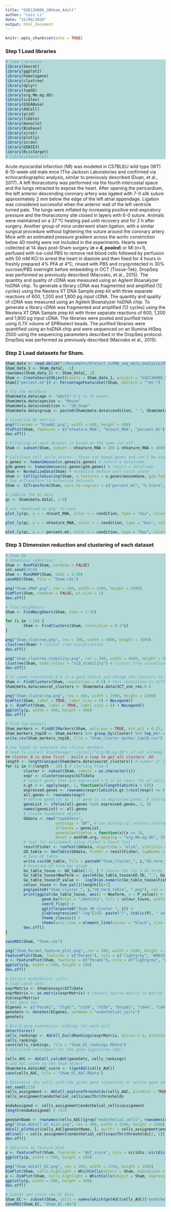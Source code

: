 ```yaml
---
title: "GSE136088_2WSham_Adult"
author: "Cass Li"
date: "23/08/2020"
output: html_document
---
```


```r
knitr::opts_chunk$set(echo = TRUE)
```

<style>
div.teal pre { background-color:#fff44f; }
div.teal pre.r { background-color:#b2d8d8; }
</style>

### Step 1 Load libraries

<div class = "teal">
```r
# load libraries
library(Seurat)
library(ggplot2)
library(homologene)
library(clustree)
library(dplyr)
library(topGO)
library(org.Mm.eg.db)
library(scales)
library(GSEABase)
library(AUCell)
library(grid)
library(tibble)
library(monocle)
library(Biobase)
library(scrat)
library(plotly)
library(scran)
library(GENIE3)
library(RcisTarget)
# library(monocle3)
```
</div>

Acute myocardial infarction (MI) was modeled in C57BL6/J wild type (WT) 8-10-week-old male mice (The Jackson Laboratories and confirmed via echocardiographic analysis, similar to previously described (Duan, et al., 2017). A left thoracotomy was performed via the fourth intercostal space and the lungs retracted to expose the heart. After opening the pericardium, the left anterior descending coronary artery was ligated with 7-0 silk suture approximately 2 mm below the edge of the left atrial appendage. Ligation was considered successful when the anterior wall of the left ventricle turned pale. The lungs were inflated by increasing positive end-expiratory pressure and the thoracotomy site closed in layers with 6-0 suture. Animals were maintained on a 37 °C heating pad until recovery and for 2 h after surgery. Another group of mice underwent sham ligation, with a similar surgical procedure without tightening the suture around the coronary artery. Mice with an estimated pressure gradient across the aortic constriction below 40 mmHg were not included in the experiments. Hearts were collected at 14 days post-Sham surgery (***n = 4, pooled***) or MI (n=1), perfused with ice-cold PBS to remove red blood cells followed by perfusion with 50 mM KCl to arrest the heart in diastole and then fixed for 4 hours in freshly prepared 4% PFA at 4°C, rinsed with PBS and cryoprotected in 30% sucrose/PBS overnight before embedding in OCT (Tissue-Tek). DropSeq was performed as previously described (Macosko, et al., 2015). The quantity and quality of cDNA was measured using an Agilent Bioanalyzer hsDNA chip. To generate a library cDNA was fragmented and amplified (12 cycles) using the Nextera XT DNA Sample prep kit with three separate reactions of 600, 1,200 and 1,800 pg input cDNA.
The quantity and quality of cDNA was measured using an Agilent Bioanalyzer hsDNA chip. To generate a library cDNA was fragmented and amplified (12 cycles) using the Nextera XT DNA Sample prep kit with three separate reactions of 600, 1,200 and 1,800 pg input cDNA. The libraries were pooled and purified twice using 0.7X volume of SPRIselect beads. The purified libraries were quantified using an hsDNA chip and were sequenced on an Illumina HiSeq 2500 using the sequencing parameters described in the DropSeq protocol. DropSeq was performed as previously described (Macosko et al., 2015).

### Step 2 Load datasets for Sham.

<div class = "teal">
```r
Sham_data <- read.delim("~/Documents/Project_scRNA_seq_meta_analysis/GSE136088/GSE136088_RAW/GSM4040775_Sham-out_gene_exon_tagged.dge.txt.gz")
Sham_data_1 <- Sham_data[, -1]
rownames(Sham_data_1) <- Sham_data[, 1]
Sham <- CreateSeuratObject(counts = Sham_data_1, project = "GSE136088_Sham", assay = "RNA", min.cells = 3, min.features = 200)
Sham[["percent.mt"]] <- PercentageFeatureSet(Sham, pattern = "^mt-")

# fix the metadata
Sham@meta.data$age <- "Adult" # 8 to 10 weeks
Sham@meta.data$species <- "Mouse"
Sham@meta.data$condition <- "2W_Sham"
Sham@meta.data$group <- paste0(Sham@meta.data$condition, " ", Sham@meta.data$species)

# Visualise QC metrics
png(filename = "ShamQC.png", width = 600, height = 400)
VlnPlot(Sham, features = c("nFeature_RNA", "nCount_RNA", "percent.mt"), ncol = 3, pt.size = 0.2)
dev.off()

# Filtering of each dataset is based on the same cut off
Sham <- subset(Sham, subset = nFeature_RNA > 200 & nFeature_RNA < 4000 & percent.mt < 20)

# Calculate cell cycle scores - these are human genes and can't be used directly. Use homologene package to solve the problem
s.genes <- human2mouse(cc.genes$s.genes) # return a dataframe
g2m.genes <- human2mouse(cc.genes$g2m.genes) # return a dataframe
Sham <- NormalizeData(Sham) # normalise before cell cycle score
Sham <- CellCycleScoring(Sham, s.features = s.genes$mouseGene, g2m.features = g2m.genes$mouseGene, set.ident = TRUE)
# Use scTransform to normalise datasets
Sham <- SCTransform(Sham, vars.to.regress = c("percent.mt", "S.Score", "G2M.Score")) # default assay is now set to SCT

# combine the QC data
qc <- Sham@meta.data[, 1:9]

# use 'download as png' to save
plot_ly(qc, y = ~ nCount_RNA, color = ~ condition, type = "box", colors = c("#383745","#A17724", "#9E9CC2"), width = 200, height = 500) %>% layout(showlegend = F, autosize = F, xaxis = list(title = "E-MTAB-7376", tickfont = list(size = 15), titlefont = list(size = 15)), yaxis = list(title = "nCount_RNA", tickfont = list(size = 15), titlefont = list(size = 15)), legend = list(font = list(size = 15)))

plot_ly(qc, y = ~ nFeature_RNA, color = ~ condition, type = "box", colors = c("#383745","#A17724", "#9E9CC2"), width = 200, height = 500) %>% layout(showlegend = F, autosize = F, xaxis = list(title = "E-MTAB-7376", tickfont = list(size = 15), titlefont = list(size = 15)), yaxis = list(title = "nFeature_RNA", tickfont = list(size = 15), titlefont = list(size = 15)), legend = list(font = list(size = 15)))

plot_ly(qc, y = ~ percent.mt, color = ~ condition, type = "box", colors = c("#383745","#A17724", "#9E9CC2"), width = 200, height = 500) %>% layout(showlegend = F, autosize = F, xaxis = list(title = "E-MTAB-7376", tickfont = list(size = 15), titlefont = list(size = 15)), yaxis = list(title = "percent.mt", tickfont = list(size = 15), titlefont = list(size = 15)), legend = list(font = list(size = 15)))
```
</div>

### Step 3 Dimension reduction and clustering of each dataset

<div class = "teal">
```r
# Sham 2W
# dimension reduction
Sham <- RunPCA(Sham, verbose = FALSE)
set.seed(1024)
Sham <- RunUMAP(Sham, dims = 1:30)
saveRDS(Sham, file = "Sham.rds")

png("Sham_UMAP.png", res = 300, width = 2500, height = 2500)
DimPlot(Sham, combine = FALSE, pt.size = 1)
dev.off()

# find neighbours
Sham <- FindNeighbors(Sham, dims = 1:30)

for (i in 1:20) {
        Sham <- FindClusters(Sham, resolution = 0.1*i)
}

png("Sham_clustree.png", res = 300, width = 4000, height = 3000)
clustree(Sham) # cluster tree visualisation
dev.off()

png("Sham_clustree_stability.png", res = 300, width = 4000, height = 3000)
clustree(Sham, node_colour = "sc3_stability") # cluster tree visualisation
dev.off()

# It seems resolution 0.6 is a good choice and change the clusters to the res 0.6 one
Sham <- FindClusters(Sham, resolution = 0.6) # this resolution is difficult to determine and the package "clustree" is used to help with all resolution between 0.1 and 2 (with a step of 0.1) tested
Sham@meta.data$seurat_clusters <- Sham@meta.data$SCT_snn_res.0.6

png("Sham_clustering.png", res = 300, width = 2500, height = 2500)
DimPlot(Sham, label = TRUE, label.size = 6) + NoLegend()
p <- DimPlot(Sham, label = TRUE, label.size = 6) + NoLegend()
ggplotly(p, width = 500, height = 500)
dev.off()

# Find top markers
Sham_markers <- FindAllMarkers(Sham, only.pos = TRUE, min.pct = 0.25, logfc.threshold = 0.25)
Sham_markers_top10 <- Sham_markers %>% group_by(cluster) %>% top_n(n = 10, wt = avg_logFC)
write.csv(Sham_markers_top10, file = "Sham_cluster_marker_top10.csv")

# Use topGO to annotate the cluster markers
# need to install BiocManager::install("org.Mm.eg.db") if not already
## cluster 0 is done first - build a loop to get all clusters' GO
length <- length(unique(Sham@meta.data$seurat_clusters)) # number of loops
for (i in 0:(length - 1)) { # starting from 0
        cluster <- subset(Sham, idents = as.character(i))
        expr <- cluster@assays$SCT@data
        # Select genes that are expressed > 0 in at least 75% of cells (somewhat arbitrary definition and too high in my case)
        n.gt.0 <- apply(expr, 1, function(x)length(which(x > 0)))
        expressed.genes <- rownames(expr)[which(n.gt.0/ncol(expr) >= 0.60)]
        all.genes <- rownames(expr)
        # define geneList as 1 if gene is in expressed.genes, 0 otherwise
        geneList <- ifelse(all.genes %in% expressed.genes, 1, 0)
        names(geneList) <- all.genes
        # Create topGOdata object
        GOdata <- new("topGOdata",
                      ontology = "BP", # use biological process ontology
                      allGenes = geneList,
                      geneSelectionFun = function(x)(x == 1),
                      annot = annFUN.org, mapping = "org.Mm.eg.db", ID = "symbol")
        # Test for enrichment using Fisher's Exact Test
        resultFisher <- runTest(GOdata, algorithm = "elim", statistic = "fisher")
        GO_table <- GenTable(GOdata, Fisher = resultFisher, topNodes = 20, numChar = 60)
        # Save GO table
        write.csv(GO_table, file = paste0("Sham_cluster_", i,"GO_term_table", ".csv"))
        # Generate GO term bar graph
        Go_table_touse <- GO_table[1:5, ] # choose the top 5 GO terms
        Go_table_touse$NewTerm <- paste0(Go_table_touse$GO.ID, "_", Go_table_touse$Term)
        Go_table_touse$P_value <- -log10(as.numeric(Go_table_touse$Fisher))
        colour_touse <- hue_pal()(length)[i+1]
        png(paste0("Sham_cluster_", i,"GO_term_table", ".png"), res = 300, width = 4000, height = 1000)
        print(ggplot(Go_table_touse, aes(x = NewTerm, y = P_value)) +
                geom_bar(stat = "identity", fill = colour_touse, width = 0.6) + 
                coord_flip() +
                ggtitle(paste0("Sham 2W cluster ", i)) +
                ylab(expression("-log"[10]~ paste("(", italic(P), " value)"))) +
                theme_classic() + 
                theme(axis.line = element_line(colour = "black", size = 1, linetype = "solid"), axis.text.x = element_text(face = "bold", color = "black", size = 14), axis.text.y = element_text(face = "bold", color = "black", size = 14), axis.title.y = element_blank(), plot.title = element_text(size = 14, face = "bold"), axis.title.x = element_text(color = "black", size = 14, face = "bold"))) # Remember to wrap the png call using print to get it plotted and saved!!!!!!!!
        dev.off()
}

saveRDS(Sham, "Sham.rds")

png("Sham_Pecam1_feature_plot.png", res = 300, width = 2500, height = 2500)
FeaturePlot(Sham, features = c("Pecam1"), cols = c("lightgrey", "#003333"), pt.size = 1)
p <- FeaturePlot(Sham, features = c("Pecam1"), cols = c("lightgrey", "#003333"), pt.size = 1)
ggplotly(p, width = 500, height = 500)
dev.off()

# Extract endothelial cells
# Load count data
exprMatrix <- Sham@assays$SCT@data
exprMatrix <- as.matrix(exprMatrix) # convert sparse matrix to matrix
dim(exprMatrix)
# Set gene set
ECgenes <- c("Pecam1", "Itgb1", "Cd34", "Cd36", "Entpd1", "Cd44", "Cd47", "Icam1", "Itgb3", "Selplg", "Cd80", "Cd86", "Cd93", "Icam2", "Eng", "Vcam1", "Il1r1", "Thbd", "F3", "Ace", "Cdh5", "Mcam", "Bsg", "Cd151", "Cd160", "Pik3cd", "Procr", "Il13ra1", "Cd248", "Kdr", "Adam8", "Adam9", "Adam10", "Adam12", "Adam15", "Adam17", "Adam33", "Adamts13", "Adamts18", "Cxcl16", "Dcbld2", "Emcn", "Esam", "Itga4", "Klf4")
geneSets <- GeneSet(ECgenes, setName = "endothelial_cells")
geneSets

# Build gene expression rankings for each cell
detectCores()
cells_rankings <- AUCell_buildRankings(exprMatrix, nCores = 2, plotStats = TRUE)
cells_rankings
save(cells_rankings, file = "Sham_EC_rankings.RData")
# Calculate enrichment for the gene signatures (AUC)

cells_AUC <- AUCell_calcAUC(geneSets, cells_rankings) 
# add AUC score to the Sham object
Sham@meta.data$AUC_score <- t(getAUC(cells_AUC))
save(cells_AUC, file = "Sham_EC_AUC.RData")

# Determine the cells with the given gene signatures or active gene sets
set.seed(123)
cells_assignment <- AUCell_exploreThresholds(cells_AUC, plotHist = TRUE, assign = TRUE)
cells_assignment$endothelial_cells$aucThr$thresholds

endoAssigned <- cells_assignment$endothelial_cells$assignment
length(endoAssigned) # 1026

geneSetName <- rownames(cells_AUC)[grep("endothelial_cells", rownames(cells_AUC))]
png("Sham_AUCell_EC_hist.png", res = 300, width = 1500, height = 1500)
AUCell_plotHist(cells_AUC[geneSetName, ], aucThr = cells_assignment$endothelial_cells$aucThr$thresholds[2, 1])
abline(v = cells_assignment$endothelial_cells$aucThr$thresholds[2, 1])
dev.off()

# AUCscore as feature plot
p <- FeaturePlot(Sham, features = "AUC_score", cols = viridis::viridis(21)) + NoLegend()
ggplotly(p, width = 500, height = 500)

png("Sham_AUCell_EC.png", res = 300, width = 2750, height = 2500)
DimPlot(Sham, cells.highlight = WhichCells(object = Sham, expression = AUC_score > cells_assignment$endothelial_cells$aucThr$thresholds[2, 1])) + scale_color_manual(labels = c("non-EC", "EC"), values = c("grey", "red")) + labs(color = "Cell type")
p <- DimPlot(Sham, cells.highlight = WhichCells(object = Sham, expression = AUC_score > cells_assignment$endothelial_cells$aucThr$thresholds[2, 1]), sizes.highlight = NULL, cols.highlight = "red") + labs(title = "Endothelial Cell Assignment") + NoLegend() + theme(plot.title = element_text(hjust = 0.5))
ggplotly(p, width = 500, height = 500)
dev.off()

# Subset and store the EC data
Sham_EC <- subset(Sham, cells = names(which(getAUC(cells_AUC)["endothelial_cells",] > cells_assignment$endothelial_cells$aucThr$thresholds[2, 1])))
saveRDS(Sham_EC, "Sham_EC.rds")
```
</div>
